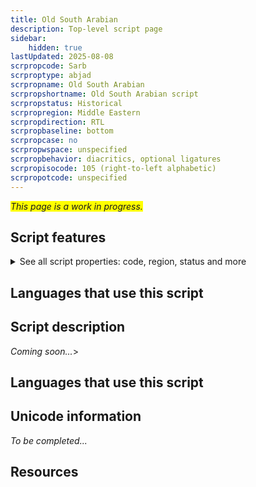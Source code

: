 ```yaml
---
title: Old South Arabian
description: Top-level script page
sidebar:
    hidden: true
lastUpdated: 2025-08-08
scrpropcode: Sarb
scrproptype: abjad
scrpropname: Old South Arabian
scrpropshortname: Old South Arabian script
scrpropstatus: Historical
scrpropregion: Middle Eastern
scrpropdirection: RTL
scrpropbaseline: bottom
scrpropcase: no
scrpropwspace: unspecified
scrpropbehavior: diacritics, optional ligatures
scrpropisocode: 105 (right-to-left alphabetic)
scrpropotcode: unspecified
---
```


<span style='background-color:yellow'>_This page is a work in progress._</span>


## Script features

<details>
<summary> See all script properties: code, region, status and more</summary>
<ScriptInfo />
</details>

## Languages that use this script

<WsList script='Sarb' wsMax='5' />

## Script description

_Coming soon..._>

## Languages that use this script

<WsList script='Sarb' wsMax='5' />

## Unicode information

_To be completed..._

## Resources

<ScriptResources detailSummary='seemore' />

